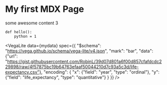 

# My first MDX Page
some awesome content 3

<MyData mydata={mydata} />

```
def hello():
    python = 1
```

<VegaLite data={mydata} spec={{
    "$schema": "https://vega.github.io/schema/vega-lite/v4.json",
  "mark": "bar",
  "data": {"url": "https://gist.githubusercontent.com/RobinL/39d07d801a6f00d857cfafdcdc229898/raw/4f57875bc19b64763efaaf50044210d7c93a5c3d/life-expectancy.csv"},
  "encoding": {
    "x": {"field": "year", "type": "ordinal"},
    "y": {"field": "life_expectancy", "type": "quantitative"}
  }
}} />